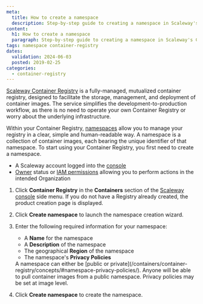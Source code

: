 ```yaml
---
meta:
  title: How to create a namespace
  description: Step-by-step guide to creating a namespace in Scaleway's Container Registry.
content:
  h1: How to create a namespace
  paragraph: Step-by-step guide to creating a namespace in Scaleway's Container Registry.
tags: namespace container-registry
dates:
  validation: 2024-06-03
  posted: 2019-02-25
categories:
  - container-registry
---
```


[Scaleway Container Registry](/containers/container-registry/concepts/#container-registry/) is a fully-managed, mutualized container registry, designed to facilitate the storage, management, and deployment of container images. The service simplifies the development-to-production workflow, as there is no need to operate your own Container Registry or worry about the underlying infrastructure.

Within your Container Registry, [namespaces](/containers/container-registry/concepts/#namespace/) allow you to manage your registry in a clear, simple and human-readable way. A namespace is a collection of container images, each bearing the unique identifier of that namespace. To start using your Container Registry, you first need to create a namespace.

<Macro id="requirements" />

- A Scaleway account logged into the [console](https://console.scaleway.com/)
- [Owner](/identity-and-access-management/iam/concepts/#owner/) status or [IAM permissions](/identity-and-access-management/iam/concepts/#permission/) allowing you to perform actions in the intended Organization


1. Click **Container Registry** in the **Containers** section of the [Scaleway console](https://console.scaleway.com/) side menu. If you do not have a Registry already created, the product creation page is displayed.
2. Click **Create namespace** to launch the namespace creation wizard.
3. Enter the following required information for your namespace:
    * A **Name** for the namespace
    * A **Description** of the namespace
    * The geographical **Region** of the namespace
    * The namespace's **Privacy Policies**

    <Message type="note">
      A namespace can either be [public or private](/containers/container-registry/concepts/#namespace-privacy-policies/). Anyone will be able to pull container images from a public namespace. Privacy policies may be set at image level.
    </Message>
4. Click **Create namespace** to create the namespace.


